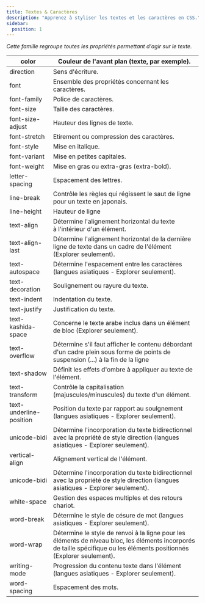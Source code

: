 ```yaml
---
title: Textes & Caractères
description: "Apprenez à styliser les textes et les caractères en CSS."
sidebar:
  position: 1
---
```


*Cette famille regroupe toutes les propriétés permettant d'agir sur le texte.*

| color | Couleur de l'avant plan (texte, par exemple). |
| --- | --- |
| direction | Sens d'écriture. |
| font | Ensemble des propriétés concernant les caractères. |
| font-family | Police de caractères. |
| font-size | Taille des caractères. |
| font-size-adjust | Hauteur des lignes de texte. |
| font-stretch | Etirement ou compression des caractères. |
| font-style | Mise en italique. |
| font-variant | Mise en petites capitales. |
| font-weight | Mise en gras ou extra-gras (extra-bold). |
| letter-spacing | Espacement des lettres. |
| line-break | Contrôle les règles qui régissent le saut de ligne pour un texte en japonais. |
| line-height | Hauteur de ligne |
| text-align | Détermine l'alignement horizontal du texte à l'intérieur d'un élément. |
| text-align-last | Détermine l'alignement horizontal de la dernière ligne de texte dans un cadre de l'élément (Explorer seulement). |
| text-autospace | Détermine l'espacement entre les caractères (langues asiatiques - Explorer seulement). |
| text-decoration | Soulignement ou rayure du texte. |
| text-indent | Indentation du texte. |
| text-justify | Justification du texte. |
| text-kashida-space | Concerne le texte arabe inclus dans un élément de bloc (Explorer seulement). |
| text-overflow | Détermine s'il faut afficher le contenu débordant d'un cadre plein sous forme de points de suspension (...) à la fin de la ligne |
| text-shadow | Définit les effets d'ombre à appliquer au texte de l'élément. |
| text-transform | Contrôle la capitalisation (majuscules/minuscules) du texte d'un élément. |
| text-underline-position | Position du texte par rapport au soulgnement (langues asiatiques - Explorer seulement). |
| unicode-bidi | Détermine l'incorporation du texte bidirectionnel avec la propriété de style direction (langues asiatiques - Explorer seulement). |
| vertical-align | Alignement vertical de l'élément. |
| unicode-bidi | Détermine l'incorporation du texte bidirectionnel avec la propriété de style direction (langues asiatiques - Explorer seulement). |
| white-space | Gestion des espaces multiples et des retours chariot. |
| word-break | Détermine le style de césure de mot (langues asiatiques - Explorer seulement). |
| word-wrap | Détermine le style de renvoi à la ligne pour les éléments de niveau bloc, les éléments incorporés de taille spécifique ou les éléments positionnés (Explorer seulement). |
| writing-mode | Progression du contenu texte dans l'élément (langues asiatiques - Explorer seulement). |
| word-spacing | Espacement des mots. |

